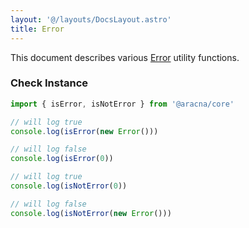 ```yaml
---
layout: '@/layouts/DocsLayout.astro'
title: Error
---
```


This document describes various [Error](https://developer.mozilla.org/en-US/docs/Web/JavaScript/Reference/Global_Objects/Error) utility functions.

### Check Instance

```ts
import { isError, isNotError } from '@aracna/core'

// will log true
console.log(isError(new Error()))

// will log false
console.log(isError(0))

// will log true
console.log(isNotError(0))

// will log false
console.log(isNotError(new Error()))
```
